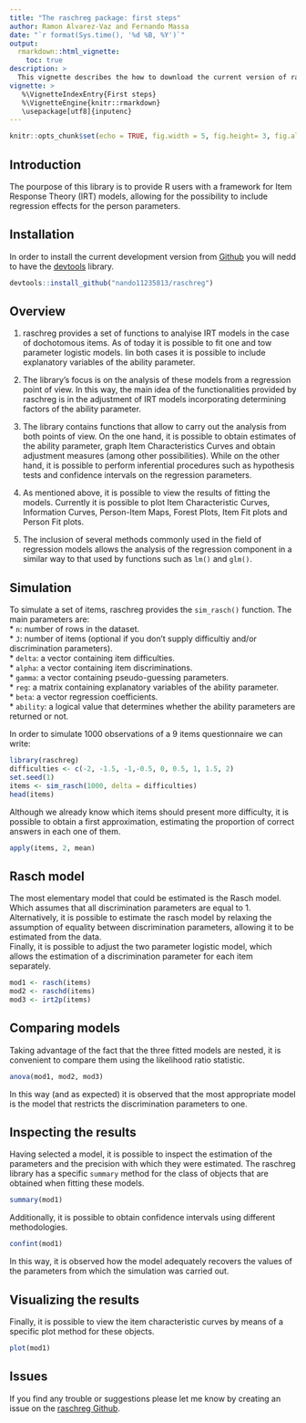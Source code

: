 ```yaml
---
title: "The raschreg package: first steps"
author: Ramon Alvarez-Vaz and Fernando Massa
date: "`r format(Sys.time(), '%d %B, %Y')`"
output: 
  rmarkdown::html_vignette:
    toc: true
description: >
  This vignette describes the how to download the current version of raschreg from the github repository and perform a couple of introductory analysis.
vignette: >
   %\VignetteIndexEntry{First steps}
   %\VignetteEngine{knitr::rmarkdown}
   \usepackage[utf8]{inputenc}
---
```



```r
knitr::opts_chunk$set(echo = TRUE, fig.width = 5, fig.height= 3, fig.align = 'center')
```

## Introduction

The pourpose of this library is to provide R users with a framework for Item Response Theory (IRT) models, allowing for the possibility to include regression effects for the person parameters.

## Installation

In order to install the current development version from [Github](https://github.com/nando11235813/raschreg) you will nedd to have the [devtools](https://CRAN.R-project.org/package=devtools) library.

```r
devtools::install_github("nando11235813/raschreg")
```

## Overview

1. raschreg provides a set of functions to analyise IRT models in the case of dochotomous items. As of today it is possible to fit one and tow parameter logistic models. Iin both cases it is possible to include explanatory variables of the ability parameter.

2. The library's focus is on the analysis of these models from a regression point of view. In this way, the main idea of the functionalities provided by raschreg is in the adjustment of IRT models incorporating determining factors of the ability parameter.

3. The library contains functions that allow to carry out the analysis from both points of view. On the one hand, it is possible to obtain estimates of the ability parameter, graph Item Characteristics Curves and obtain adjustment measures (among other possibilities). While on the other hand, it is possible to perform inferential procedures such as hypothesis tests and confidence intervals on the regression parameters.

4. As mentioned above, it is possible to view the results of fitting the models. Currently it is possible to plot Item Characteristic Curves, Information Curves, Person-Item Maps, Forest Plots, Item Fit plots and Person Fit plots.

5. The inclusion of several methods commonly used in the field of regression models allows the analysis of the regression component in a similar way to that used by functions such as `lm()` and `glm()`.


## Simulation

To simulate a set of items, raschreg provides the `sim_rasch()` function. The main parameters are:  
* `n`: number of rows in the dataset.  
* `J`: number of items (optional if you don't supply difficultiy and/or discrimination parameters).  
* `delta`: a vector containing item difficulties.  
* `alpha`: a vector containing item discriminations.  
* `gamma`: a vector containing pseudo-guessing parameters.  
* `reg`: a matrix containing explanatory variables of the ability parameter.  
* `beta`: a vector regression coefficients.  
* `ability`: a logical value that determines whether the ability parameters are returned or not.

In order to simulate 1000 observations of a 9 items questionnaire we can write:
```r
library(raschreg)
difficulties <- c(-2, -1.5, -1,-0.5, 0, 0.5, 1, 1.5, 2)
set.seed(1)
items <- sim_rasch(1000, delta = difficulties)
head(items)
```
Although we already know which items should present more difficulty, it is possible to obtain a first approximation, estimating the proportion of correct answers in each one of them. 
```r
apply(items, 2, mean)
```

## Rasch model

The most elementary model that could be estimated is the Rasch model. Which assumes that all discrimination parameters are equal to 1.  
Alternatively, it is possible to estimate the rasch model by relaxing the assumption of equality between discrimination parameters, allowing it to be estimated from the data.  
Finally, it is possible to adjust the two parameter logistic model, which allows the estimation of a discrimination parameter for each item separately.
```r
mod1 <- rasch(items)
mod2 <- raschd(items)
mod3 <- irt2p(items)
```

## Comparing models
Taking advantage of the fact that the three fitted models are nested, it is convenient to compare them using the likelihood ratio statistic.
```r
anova(mod1, mod2, mod3)
```
In this way (and as expected) it is observed that the most appropriate model is the model that restricts the discrimination parameters to one.

## Inspecting the results
Having selected a model, it is possible to inspect the estimation of the parameters and the precision with which they were estimated. The raschreg library has a specific `summary` method for the class of objects that are obtained when fitting these models.
```r
summary(mod1)
```
Additionally, it is possible to obtain confidence intervals using different methodologies.
```r
confint(mod1)
```
In this way, it is observed how the model adequately recovers the values of the parameters from which the simulation was carried out.

## Visualizing the results
Finally, it is possible to view the item characteristic curves by means of a specific plot method for these objects.
```r
plot(mod1)
```

## Issues
If you find any trouble or suggestions please let me know by creating an issue on the [raschreg Github](https://github.com/nando11235813/raschreg).

